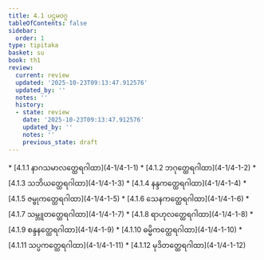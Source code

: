```yaml
---
title: 4.1 ပဌမဝဂ္ဂ
tableOfContents: false
sidebar:
  order: 1
type: tipitaka
basket: su
book: th1
review:
  current: review
  updated: '2025-10-23T09:13:47.912576'
  updated_by: ''
  notes: ''
  history:
  - state: review
    date: '2025-10-23T09:13:47.912576'
    updated_by: ''
    notes: ''
    previous_state: draft
---
```



<ReviewStatus review={frontmatter.review} showDetails={true} />

<HypothesisAnnotation frontmatter={frontmatter} />

<DynamicBreadcrumb />



<TableOfContents book="th1" section="4.1">
* [4.1.1 နာဂသမာလတ္ထေရဂါထာ](4-1/4-1-1)
* [4.1.2 ဘဂုတ္ထေရဂါထာ](4-1/4-1-2)
* [4.1.3 သဘိယတ္ထေရဂါထာ](4-1/4-1-3)
* [4.1.4 နန္ဒကတ္ထေရဂါထာ](4-1/4-1-4)
* [4.1.5 ဇမ္ဗုကတ္ထေရဂါထာ](4-1/4-1-5)
* [4.1.6 သေနကတ္ထေရဂါထာ](4-1/4-1-6)
* [4.1.7 သမ္ဘူတတ္ထေရဂါထာ](4-1/4-1-7)
* [4.1.8 ရာဟုလတ္ထေရဂါထာ](4-1/4-1-8)
* [4.1.9 စန္ဒနတ္ထေရဂါထာ](4-1/4-1-9)
* [4.1.10 ဓမ္မိကတ္ထေရဂါထာ](4-1/4-1-10)
* [4.1.11 သပ္ပကတ္ထေရဂါထာ](4-1/4-1-11)
* [4.1.12 မုဒိတတ္ထေရဂါထာ](4-1/4-1-12)
</TableOfContents>